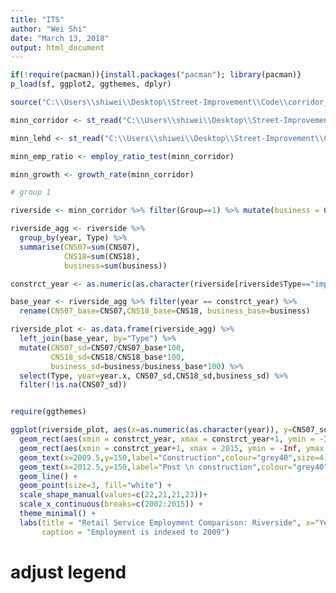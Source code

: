 ```yaml
---
title: "ITS"
author: "Wei Shi"
date: "March 13, 2018"
output: html_document
---
```


```r
if(!require(pacman)){install.packages("pacman"); library(pacman)}
p_load(sf, ggplot2, ggthemes, dplyr)

source("C:\\Users\\shiwei\\Desktop\\Street-Improvement\\Code\\corridor_comparison_functions.R")

minn_corridor <- st_read("C:\\Users\\shiwei\\Desktop\\Street-Improvement\\CityData\\Minneapolis\\minn_corridor_lehd_wgs84.geojson")

minn_lehd <- st_read("C:\\Users\\shiwei\\Desktop\\Street-Improvement\\CityData\\Minneapolis\\minn_lehd.geojson") %>% as.data.frame()

minn_emp_ratio <- employ_ratio_test(minn_corridor)

minn_growth <- growth_rate(minn_corridor)
```


```r
# group 1

riverside <- minn_corridor %>% filter(Group==1) %>% mutate(business = CNS07 + CNS18)  

riverside_agg <- riverside %>%
  group_by(year, Type) %>%
  summarise(CNS07=sum(CNS07),
            CNS18=sum(CNS18),
            business=sum(business))

constrct_year <- as.numeric(as.character(riverside[riverside$Type=="improvement",]$BuildStart))[1]

base_year <- riverside_agg %>% filter(year == constrct_year) %>% 
  rename(CNS07_base=CNS07,CNS18_base=CNS18, business_base=business)

riverside_plot <- as.data.frame(riverside_agg) %>%
  left_join(base_year, by="Type") %>%
  mutate(CNS07_sd=CNS07/CNS07_base*100,
         CNS18_sd=CNS18/CNS18_base*100,
         business_sd=business/business_base*100) %>% 
  select(Type, year=year.x, CNS07_sd,CNS18_sd,business_sd) %>% 
  filter(!is.na(CNS07_sd))



```

```r

require(ggthemes)

ggplot(riverside_plot, aes(x=as.numeric(as.character(year)), y=CNS07_sd, group=Type,colour=Type,shape=Type)) + geom_line() +
  geom_rect(aes(xmin = constrct_year, xmax = constrct_year+1, ymin = -Inf, ymax = Inf),fill = "darkolivegreen1",linetype=0,alpha = 0.03) +
  geom_rect(aes(xmin = constrct_year+1, xmax = 2015, ymin = -Inf, ymax = Inf),fill = "darkolivegreen3",linetype=0,alpha = 0.03) +
  geom_text(x=2009.5,y=150,label="Construction",colour="grey40",size=4)+
  geom_text(x=2012.5,y=150,label="Post \n construction",colour="grey40",size=4)+
  geom_line() + 
  geom_point(size=3, fill="white") +
  scale_shape_manual(values=c(22,21,21,23))+
  scale_x_continuous(breaks=c(2002:2015)) +
  theme_minimal() +
  labs(title = "Retail Service Employment Comparison: Riverside", x="Year",y="Employment Index",
       caption = "Employment is indexed to 2009")
```

# adjust legend

